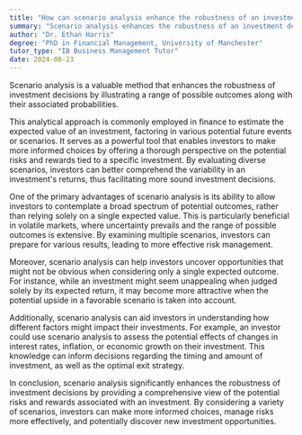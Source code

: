 ```yaml
---
title: "How can scenario analysis enhance the robustness of an investment decision?"
summary: "Scenario analysis enhances the robustness of an investment decision by providing a range of possible outcomes and their probabilities."
author: "Dr. Ethan Harris"
degree: "PhD in Financial Management, University of Manchester"
tutor_type: "IB Business Management Tutor"
date: 2024-08-23
---
```


Scenario analysis is a valuable method that enhances the robustness of investment decisions by illustrating a range of possible outcomes along with their associated probabilities.

This analytical approach is commonly employed in finance to estimate the expected value of an investment, factoring in various potential future events or scenarios. It serves as a powerful tool that enables investors to make more informed choices by offering a thorough perspective on the potential risks and rewards tied to a specific investment. By evaluating diverse scenarios, investors can better comprehend the variability in an investment's returns, thus facilitating more sound investment decisions.

One of the primary advantages of scenario analysis is its ability to allow investors to contemplate a broad spectrum of potential outcomes, rather than relying solely on a single expected value. This is particularly beneficial in volatile markets, where uncertainty prevails and the range of possible outcomes is extensive. By examining multiple scenarios, investors can prepare for various results, leading to more effective risk management.

Moreover, scenario analysis can help investors uncover opportunities that might not be obvious when considering only a single expected outcome. For instance, while an investment might seem unappealing when judged solely by its expected return, it may become more attractive when the potential upside in a favorable scenario is taken into account.

Additionally, scenario analysis can aid investors in understanding how different factors might impact their investments. For example, an investor could use scenario analysis to assess the potential effects of changes in interest rates, inflation, or economic growth on their investment. This knowledge can inform decisions regarding the timing and amount of investment, as well as the optimal exit strategy.

In conclusion, scenario analysis significantly enhances the robustness of investment decisions by providing a comprehensive view of the potential risks and rewards associated with an investment. By considering a variety of scenarios, investors can make more informed choices, manage risks more effectively, and potentially discover new investment opportunities.
    